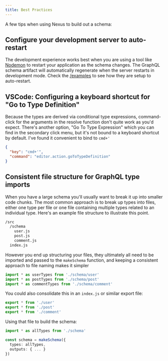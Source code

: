 ```yaml
---
title: Best Practices
---
```


A few tips when using Nexus to build out a schema:

## Configure your development server to auto-restart

The development experience works best when you are using a tool like [Nodemon](https://github.com/remy/nodemon) to restart your application as the schema changes. The GraphQL schema artifact will automatically regenerate when the server restarts in development mode. Check the [/examples](https://github.com/graphql-nexus/nexus/tree/main/examples) to see how they are setup to auto-restart.

## VSCode: Configuring a keyboard shortcut for "Go to Type Definition"

Because the types are derived via conditional type expressions, command-click for the arguments in the resolve function don't quite work as you'd expect. There's another option, "Go To Type Expression" which you can find in the secondary click menu, but it's not bound to a keyboard shortcut by default. I've found it convenient to bind to `cmd+'`

```json
{
  "key": "cmd+'",
  "command": "editor.action.goToTypeDefinition"
}
```

## Consistent file structure for GraphQL type imports

When you have a large schema you'll usually want to break it up into smaller
code chunks. The most common approach is to break up types into files, either one type per file or one file containing multiple types related to an individual type. Here's an example file structure to illustrate this point.

```sh
/src
  /schema
    user.js
    post.js
    comment.js
  index.js
```

However you end up structuring your files, they ultimately all need to be imported and passed to the `makeSchema` function, and keeping a consistent approach to file naming makes it simpler

```ts
import * as userTypes from './schema/user'
import * as postTypes from './schema/post'
import * as commentTypes from './schema/comment'
```

You could also consolidate this in an `index.js` or similar export file:

```ts
export * from './user'
export * from './post'
export * from './comment'
```

Using that file to build the schema:

```ts
import * as allTypes from './schema'

const schema = makeSchema({
  types: allTypes,
  outputs: { ... }
})
```
